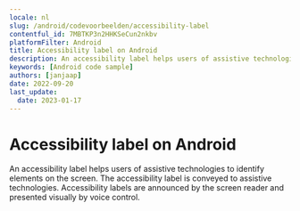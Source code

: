 ```yaml
---
locale: nl
slug: /android/codevoorbeelden/accessibility-label
contentful_id: 7MBTKP3n2HHKSeCun2nkbv
platformFilter: Android
title: Accessibility label on Android
description: An accessibility label helps users of assistive technologies to identify elements on the screen.
keywords: [Android code sample]
authors: [janjaap]
date: 2022-09-20
last_update:
  date: 2023-01-17
---
```


# Accessibility label on Android

An accessibility label helps users of assistive technologies to identify elements on the screen. The accessibility label is conveyed to assistive technologies. Accessibility labels are announced by the screen reader and presented visually by voice control.

<CodeSample id="accessibility-label" locale="nl" platform="android"/>

